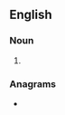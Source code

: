 {{also|bug-bears}}
==English==

===Noun===
{{head|en|noun form}}

# {{plural of|bugbear|lang=en}}

===Anagrams===
* {{anagrams|en|a=abbegrsu|Burbages|rubbages}}